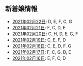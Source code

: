 新着嬢情報
----

- [2021年02月22日](/new/2021-02-22): D, E, F, C, G
- [2021年02月21日](/new/2021-02-21): F, C, D, E
- [2021年02月20日](/new/2021-02-20): C, H, D, E, G, F
- [2021年02月19日](/new/2021-02-19): C, E, F, D
- [2021年02月18日](/new/2021-02-18): C, E, D, F, G
- [2021年02月17日](/new/2021-02-17): F, C, G, D, E
- [2021年02月16日](/new/2021-02-16): E, F, C, D
